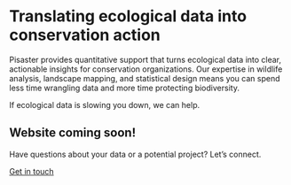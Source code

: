 # Translating ecological data into [conservation action]{.highlight-offset}

Pisaster provides quantitative support that turns ecological data into clear, actionable insights for conservation organizations. Our expertise in wildlife analysis, landscape mapping, and statistical design means you can spend less time wrangling data and more time protecting biodiversity.

[If ecological data is slowing you down, we can help.]{.highlight-offset-yellow}

::: special-divider
:::

## Website coming soon!

Have questions about your data or a potential project? Let's connect.

<a class="button-yellow" href="mailto:hello@pisaster.com?subject=Website%20inquiry">Get in touch<i class="fa-regular fa-envelope fa-xl"></i>
</a>
